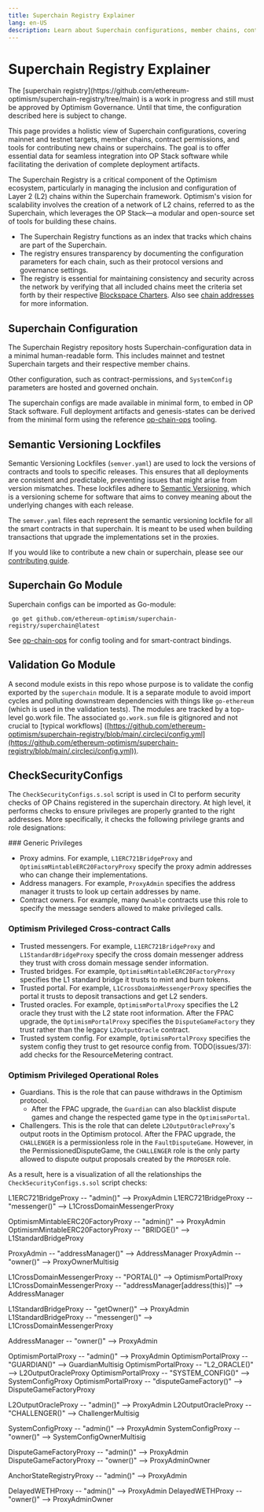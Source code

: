 ```yaml
---
title: Superchain Registry Explainer
lang: en-US
description: Learn about Superchain configurations, member chains, contract permissions, and tools for contributing new chains or superchains.
---
```



# Superchain Registry Explainer

<Callout type="warning">
  The [superchain registry](https://github.com/ethereum-optimism/superchain-registry/tree/main) is a work in progress and still must be approved by Optimism Governance. Until that time, the configuration described here is subject to change.
</Callout>

This page provides a holistic view of Superchain configurations, covering mainnet and testnet targets, member chains, contract permissions, and tools for contributing new chains or superchains.
The goal is to offer essential data for seamless integration into OP Stack software while facilitating the derivation of complete deployment artifacts.

The Superchain Registry is a critical component of the Optimism ecosystem, particularly in managing the inclusion and
configuration of Layer 2 (L2) chains within the Superchain framework. Optimism's vision for scalability involves the
creation of a network of L2 chains, referred to as the Superchain, which leverages the OP Stack—a modular and open-source
set of tools for building these chains.

*   The Superchain Registry functions as an index that tracks which chains are part of the Superchain.
*   The registry ensures transparency by documenting the configuration parameters for each chain, such as their protocol versions and governance settings.
*   The registry is essential for maintaining consistency and security across the network by verifying that all included chains meet the criteria set forth by their
    respective [Blockspace Charters](https://gov.optimism.io/t/season-6-introducing-blockspace-charters-superchain-first-governance/8133)​.
    Also see [chain addresses](/chain/addresses)​ for more information.

## Superchain Configuration

The Superchain Registry repository hosts Superchain-configuration data in a minimal human-readable form.
This includes mainnet and testnet Superchain targets and their respective member chains.

Other configuration, such as contract-permissions, and `SystemConfig` parameters are hosted and governed onchain.

The superchain configs are made available in minimal form, to embed in OP Stack software.
Full deployment artifacts and genesis-states can be derived from the minimal form using the reference [op-chain-ops](https://github.com/ethereum-optimism/optimism/tree/develop/op-chain-ops) tooling.

## Semantic Versioning Lockfiles

Semantic Versioning Lockfiles (`semver.yaml`) are used to lock the versions of contracts and tools to specific releases.
This ensures that all deployments are consistent and predictable, preventing issues that might arise from version mismatches.
These lockfiles adhere to [Semantic Versioning](https://semver.org/), which is a versioning scheme for software that aims to convey meaning about the underlying changes with each release.

The `semver.yaml` files each represent the semantic versioning lockfile for all the smart contracts in that superchain.
It is meant to be used when building transactions that upgrade the implementations set in the proxies.

If you would like to contribute a new chain or superchain, please see our [contributing guide](https://github.com/ethereum-optimism/superchain-registry/blob/main/CONTRIBUTING.md).

## Superchain Go Module

Superchain configs can be imported as Go-module:

` go get github.com/ethereum-optimism/superchain-registry/superchain@latest`

See [op-chain-ops](https://github.com/ethereum-optimism/optimism/tree/develop/op-chain-ops) for config tooling and for smart-contract bindings.

## Validation Go Module

A second module exists in this repo whose purpose is to validate the config exported by the `superchain` module.
It is a separate module to avoid import cycles and polluting downstream dependencies with things like `go-ethereum`
(which is used in the validation tests).
The modules are tracked by a top-level go.work file.
The associated `go.work.sum` file is gitignored and not crucial to \[typical workflows]
([https://github.com/ethereum-optimism/superchain-registry/blob/main/.circleci/config.yml](https://github.com/ethereum-optimism/superchain-registry/blob/main/.circleci/config.yml)).

## CheckSecurityConfigs

The `CheckSecurityConfigs.s.sol` script is used in CI to perform security checks of OP Chains registered in the superchain directory.
At high level, it performs checks to ensure privileges are properly granted to the right addresses.
More specifically, it checks the following privilege grants and role designations:

<Steps>
  ### Generic Privileges

  *   Proxy admins. For example, `L1ERC721BridgeProxy` and `OptimismMintableERC20FactoryProxy` specify
      the proxy admin addresses who can change their implementations.
  *   Address managers. For example, `ProxyAdmin` specifies the address manager it trusts to look up certain addresses by name.
  *   Contract owners. For example, many `Ownable` contracts use this role to specify the message senders allowed to make privileged calls.

  ### Optimism Privileged Cross-contract Calls

  *   Trusted messengers. For example, `L1ERC721BridgeProxy` and `L1StandardBridgeProxy` specify
      the cross domain messenger address they trust with cross domain message sender information.
  *   Trusted bridges. For example, `OptimismMintableERC20FactoryProxy` specifies
      the L1 standard bridge it trusts to mint and burn tokens.
  *   Trusted portal. For example, `L1CrossDomainMessengerProxy` specifies
      the portal it trusts to deposit transactions and get L2 senders.
  *   Trusted oracles. For example, `OptimismPortalProxy` specifies the L2 oracle they trust with the L2 state root information.
    <Callout type="info">
        After the FPAC upgrade, the `OptimismPortalProxy` specifies the `DisputeGameFactory` they trust rather than the legacy `L2OutputOracle` contract.
    </Callout>
  *   Trusted system config. For example, `OptimismPortalProxy` specifies the system config they trust to get resource config from. TODO(issues/37): add checks for the ResourceMetering contract.

  ### Optimism Privileged Operational Roles

  *   Guardians. This is the role that can pause withdraws in the Optimism protocol.
      *   After the FPAC upgrade, the `Guardian` can also blacklist dispute games and change the respected game type in the `OptimismPortal`.
  *   Challengers. This is the role that can delete `L2OutputOracleProxy`'s output roots in the Optimism protocol.
    <Callout type="info">
        After the FPAC upgrade, the `CHALLENGER` is a permissionless role in the `FaultDisputeGame`.
        However, in the PermissionedDisputeGame, the `CHALLENGER` role is the only party allowed to dispute
        output proposals created by the `PROPOSER` role.
    </Callout>
</Steps>

As a result, here is a visualization of all the relationships the `CheckSecurityConfigs.s.sol` script checks:

L1ERC721BridgeProxy -- "admin()" --> ProxyAdmin
L1ERC721BridgeProxy -- "messenger()" --> L1CrossDomainMessengerProxy

OptimismMintableERC20FactoryProxy -- "admin()" --> ProxyAdmin
OptimismMintableERC20FactoryProxy -- "BRIDGE()" --> L1StandardBridgeProxy

ProxyAdmin -- "addressManager()" --> AddressManager
ProxyAdmin -- "owner()" --> ProxyOwnerMultisig

L1CrossDomainMessengerProxy -- "PORTAL()" --> OptimismPortalProxy
L1CrossDomainMessengerProxy -- "addressManager\[address(this)]" --> AddressManager

L1StandardBridgeProxy -- "getOwner()" -->  ProxyAdmin
L1StandardBridgeProxy -- "messenger()" --> L1CrossDomainMessengerProxy

AddressManager -- "owner()" -->  ProxyAdmin

OptimismPortalProxy -- "admin()" --> ProxyAdmin
OptimismPortalProxy -- "GUARDIAN()" --> GuardianMultisig
OptimismPortalProxy -- "L2\_ORACLE()" --> L2OutputOracleProxy
OptimismPortalProxy -- "SYSTEM\_CONFIG()" --> SystemConfigProxy
OptimismPortalProxy -- "disputeGameFactory()" --> DisputeGameFactoryProxy

L2OutputOracleProxy -- "admin()" --> ProxyAdmin
L2OutputOracleProxy -- "CHALLENGER()" --> ChallengerMultisig

SystemConfigProxy -- "admin()" --> ProxyAdmin
SystemConfigProxy -- "owner()" --> SystemConfigOwnerMultisig

DisputeGameFactoryProxy -- "admin()" --> ProxyAdmin
DisputeGameFactoryProxy -- "owner()" --> ProxyAdminOwner

AnchorStateRegistryProxy -- "admin()" --> ProxyAdmin

DelayedWETHProxy -- "admin()" --> ProxyAdmin
DelayedWETHProxy -- "owner()" --> ProxyAdminOwner
